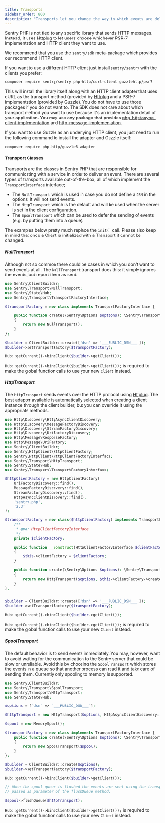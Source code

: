 ```yaml
---
title: Transports
sidebar_order: 800
description: "Transports let you change the way in which events are delivered to Sentry."
---
```


Sentry PHP is not tied to any specific library that sends HTTP messages. Instead,
it uses [Httplug](https://github.com/php-http/httplug) to let users choose whichever PSR-7 implementation and HTTP client
they want to use.

We recommend that you use the `sentry/sdk` meta-package which provides our recommend HTTP client.

If you want to use a different HTTP client just install `sentry/sentry` with the clients you prefer:

```bash
composer require sentry/sentry php-http/curl-client guzzlehttp/psr7
```

This will install the library itself along with an HTTP client adapter that uses
cURL as the transport method (provided by [Httplug](https://github.com/php-http/httplug) and a PSR-7 implementation
(provided by Guzzle). You do not have to use those packages if you do not want to.
The SDK does not care about which transport method you want to use because it's
an implementation detail of your application. You may use any package that provides
[php-http/async-client-implementation](https://packagist.org/providers/php-http/async-client-implementation) and [http-message-implementation](https://packagist.org/providers/psr/http-message-implementation).

If you want to use Guzzle as an underlying HTTP client, you just need to run the
following command to install the adapter and Guzzle itself:

```bash
composer require php-http/guzzle6-adapter
```

#### Transport Classes

Transports are the classes in Sentry PHP that are responsible for communicating
with a service in order to deliver an event. There are several types of transports
available out-of-the-box, all of which implement the `TransportInterface`
interface;

- The `NullTransport` which is used in case you do not define a `DSN` in the options. It will not send events.
- The `HttpTransport` which is the default and will be used when the server
  is set in the client configuration.
- The `SpoolTransport` which can be used to defer the sending of events (e.g.
  by putting them into a queue).

The examples below pretty much replace the `init()` call.
Please also keep in mind that once a Client is initialized with a Transport it cannot be
changed.

##### NullTransport

Although not so common there could be cases in which you don't want to send
events at all. The `NullTransport` transport does this: it simply ignores
the events, but report them as sent.

```php
use Sentry\ClientBuilder;
use Sentry\Transport\NullTransport;
use Sentry\State\Hub;
use Sentry\Transport\TransportFactoryInterface;

$transportFactory = new class implements TransportFactoryInterface {

    public function create(\Sentry\Options $options): \Sentry\Transport\TransportInterface
    {
        return new NullTransport();
    }
};

$builder = ClientBuilder::create(['dsn' => '___PUBLIC_DSN___']);
$builder->setTransportFactory($transportFactory);

Hub::getCurrent()->bindClient($builder->getClient());
```

<Alert level="warning" title="Note"><markdown>

`Hub::getCurrent()->bindClient($builder->getClient());` is required to make the global function calls to use your new `Client` instead.

</markdown></Alert>

##### HttpTransport

The `HttpTransport` sends events over the HTTP protocol using [Httplug](https://httplug.io/).
The best adapter available is automatically selected when creating a client instance
through the client builder, but you can override it using the appropriate methods.

```php
use Http\Discovery\HttpAsyncClientDiscovery;
use Http\Discovery\MessageFactoryDiscovery;
use Http\Discovery\StreamFactoryDiscovery;
use Http\Discovery\UriFactoryDiscovery;
use Http\Message\ResponseFactory;
use Http\Message\UriFactory;
use Sentry\ClientBuilder;
use Sentry\HttpClient\HttpClientFactory;
use Sentry\HttpClient\HttpClientFactoryInterface;
use Sentry\Transport\HttpTransport;
use Sentry\State\Hub;
use Sentry\Transport\TransportFactoryInterface;

$httpClientFactory = new HttpClientFactory(
    UriFactoryDiscovery::find(),
    MessageFactoryDiscovery::find(),
    StreamFactoryDiscovery::find(),
    HttpAsyncClientDiscovery::find(),
    'sentry.php',
    '2.3'
);

$transportFactory = new class($httpClientFactory) implements TransportFactoryInterface  {
    /**
     * @var HttpClientFactoryInterface
     */
    private $clientFactory;

    public function __construct(HttpClientFactoryInterface $clientFactory)
    {
        $this->clientFactory = $clientFactory;
    }

    public function create(\Sentry\Options $options): \Sentry\Transport\TransportInterface
    {
        return new HttpTransport($options, $this->clientFactory->create($options), MessageFactoryDiscovery::find());
    }
};


$builder = ClientBuilder::create(['dsn' => '___PUBLIC_DSN___']);
$builder->setTransportFactory($transportFactory);

Hub::getCurrent()->bindClient($builder->getClient());
```

<Alert level="warning" title="Note"><markdown>

`Hub::getCurrent()->bindClient($builder->getClient());` is required to make the global function calls to use your new `Client` instead.

</markdown></Alert>

##### SpoolTransport

The default behavior is to send events immediately. You may, however, want to
avoid waiting for the communication to the Sentry server that could be slow
or unreliable. Avoid this by choosing the `SpoolTransport` which
stores the events in a queue so that another process can read it and take
care of sending them. Currently only spooling to memory is supported.

```php
use Sentry\ClientBuilder;
use Sentry\Transport\SpoolTransport;
use Sentry\Transport\HttpTransport;
use Sentry\State\Hub;

$options = ['dsn' => '___PUBLIC_DSN___'];

$httpTransport = new HttpTransport($options, HttpAsyncClientDiscovery::find(), MessageFactoryDiscovery::find());

$spool = new MemorySpool();

$transportFactory = new class implements TransportFactoryInterface {
    public function create(\Sentry\Options $options): \Sentry\Transport\TransportInterface
    {
        return new SpoolTransport($spool);
    }
};

$builder = ClientBuilder::create($options);
$builder->setTransportFactory($transportFactory);

Hub::getCurrent()->bindClient($builder->getClient());

// When the spool queue is flushed the events are sent using the transport
// passed as parameter of the flushQueue method.

$spool->flushQueue($httpTransport);
```

<Alert level="warning" title="Note"><markdown>

`Hub::getCurrent()->bindClient($builder->getClient());` is required to make the global function calls to use your new `Client` instead.

</markdown></Alert>
